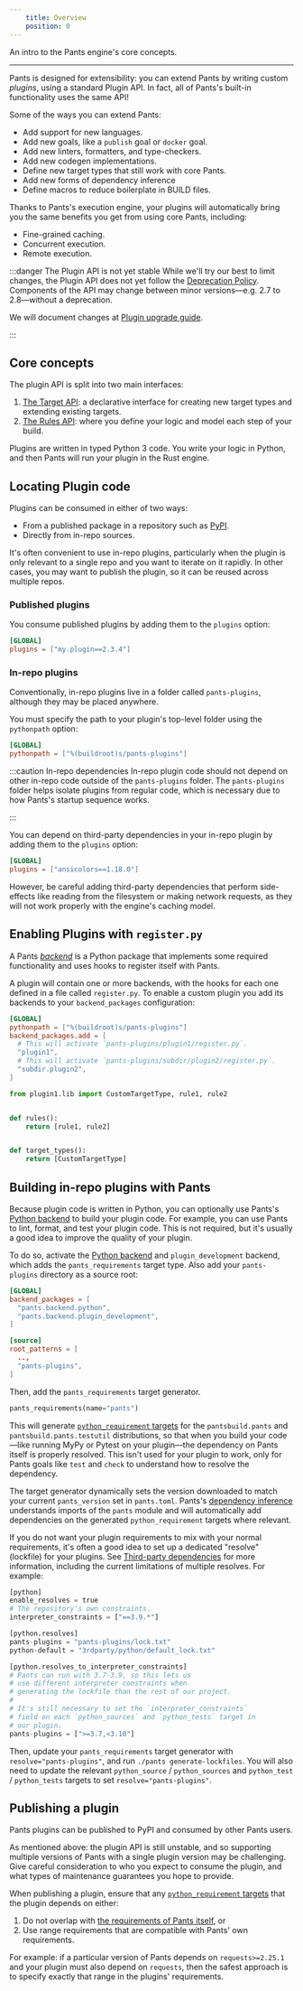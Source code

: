 ```yaml
---
    title: Overview
    position: 0
---
```


An intro to the Pants engine's core concepts.

---

Pants is designed for extensibility: you can extend Pants by writing custom _plugins_, using a standard Plugin API. In fact, all of Pants's built-in functionality uses the same API!

Some of the ways you can extend Pants:

* Add support for new languages.
* Add new goals, like a `publish` goal or `docker` goal.
* Add new linters, formatters, and type-checkers.
* Add new codegen implementations.
* Define new target types that still work with core Pants.
* Add new forms of dependency inference
* Define macros to reduce boilerplate in BUILD files.

Thanks to Pants's execution engine, your plugins will automatically bring you the same benefits you get from using core Pants, including:

- Fine-grained caching.
- Concurrent execution.
- Remote execution.

:::danger The Plugin API is not yet stable
While we'll try our best to limit changes, the Plugin API does not yet follow the [Deprecation Policy](../releases/deprecation-policy.mdx). Components of the API may change between minor versions—e.g. 2.7 to 2.8—without a deprecation.

We will document changes at [Plugin upgrade guide](./common-plugin-tasks/plugin-upgrade-guide.mdx).

:::


## Core concepts
The plugin API is split into two main interfaces:

1. [The Target API](./the-target-api/concepts.mdx): a declarative interface for creating new target types and extending existing targets.
2. [The Rules API](./the-rules-api/concepts.mdx): where you define your logic and model each step of your build.

Plugins are written in typed Python 3 code. You write your logic in Python, and then Pants will run your plugin in the Rust engine.
## Locating Plugin code
Plugins can be consumed in either of two ways:

- From a published package in a repository such as [PyPI](https://pypi.org/).
- Directly from in-repo sources. 

It's often convenient to use in-repo plugins, particularly when the plugin is only relevant to a single repo and you want to iterate on it rapidly. In other cases, you may want to publish the plugin, so it can be reused across multiple repos.

### Published plugins

You consume published plugins by adding them to the `plugins` option:
```toml title="pants.toml"
[GLOBAL]
plugins = ["my.plugin==2.3.4"]
```

### In-repo plugins

Conventionally, in-repo plugins live in a folder called `pants-plugins`, although they may be placed anywhere.

You must specify the path to your plugin's top-level folder using the `pythonpath` option:
```toml title="pants.toml"
[GLOBAL]
pythonpath = ["%(buildroot)s/pants-plugins"]
```



:::caution In-repo dependencies
In-repo plugin code should not depend on other in-repo code outside of the `pants-plugins` folder.  The `pants-plugins` folder helps isolate plugins from regular code, which is necessary due to how Pants's startup sequence works.

:::

You can depend on third-party dependencies in your in-repo plugin by adding them to the `plugins` option:
```toml title="pants.toml"
[GLOBAL]
plugins = ["ansicolors==1.18.0"]
```

However, be careful adding third-party dependencies that perform side-effects like reading from the filesystem or making network requests, as they will not work properly with the engine's caching model.
## Enabling Plugins with `register.py`
A Pants [_backend_](../using-pants/key-concepts/backends.mdx) is a Python package that implements some required functionality and uses hooks to register itself with Pants.  

A plugin will contain one or more backends, with the hooks for each one defined in a file called `register.py`.  To enable a custom plugin you add its backends to your `backend_packages` configuration:
```toml tab={"label":"pants.toml"}
[GLOBAL]
pythonpath = ["%(buildroot)s/pants-plugins"]
backend_packages.add = [
  # This will activate `pants-plugins/plugin1/register.py`.
  "plugin1",
  # This will activate `pants-plugins/subdir/plugin2/register.py`.
  "subdir.plugin2",
]
```

```python tab={"label":"pants-plugins/plugin1/register.py"}
from plugin1.lib import CustomTargetType, rule1, rule2


def rules():
    return [rule1, rule2]


def target_types():
    return [CustomTargetType]
```


## Building in-repo plugins with Pants
Because plugin code is written in Python, you can optionally use Pants's [Python backend](../python/overview/enabling-python-support.mdx) to build your plugin code. For example, you can use Pants to lint, format, and test your plugin code. This is not required, but it's usually a good idea to improve the quality of your plugin.

To do so, activate the [Python backend](../python/overview/index.mdx) and `plugin_development` backend, which adds the `pants_requirements` target type. Also add your `pants-plugins` directory as a source root:
```toml title="pants.toml"
[GLOBAL]
backend_packages = [
  "pants.backend.python",
  "pants.backend.plugin_development",
]

[source]
root_patterns = [
  ..,
  "pants-plugins",
]
```

Then, add the `pants_requirements` target generator.
```python title="pants-plugins/BUILD"
pants_requirements(name="pants")
```

This will generate [`python_requirement` targets](../python/overview/third-party-dependencies.mdx) for the `pantsbuild.pants` and `pantsbuild.pants.testutil` distributions, so that when you build your code—like running MyPy or Pytest on your plugin—the dependency on Pants itself is properly resolved. This isn't used for your plugin to work, only for Pants goals like `test` and `check` to understand how to resolve the dependency.

The target generator dynamically sets the version downloaded to match your current `pants_version` set in `pants.toml`. Pants's [dependency inference](../using-pants/key-concepts/targets-and-build-files.mdx) understands imports of the `pants` module and will automatically add dependencies on the generated `python_requirement` targets where relevant.

If you do not want your plugin requirements to mix with your normal requirements, it's often a good idea to set up a dedicated "resolve" (lockfile) for your plugins. See [Third-party dependencies](../python/overview/third-party-dependencies.mdx) for more information, including the current limitations of multiple resolves. For example:
```python title="pants.toml"
[python]
enable_resolves = true
# The repository's own constraints.
interpreter_constraints = ["==3.9.*"]

[python.resolves]
pants-plugins = "pants-plugins/lock.txt"
python-default = "3rdparty/python/default_lock.txt"

[python.resolves_to_interpreter_constraints]
# Pants can run with 3.7-3.9, so this lets us 
# use different interpreter constraints when 
# generating the lockfile than the rest of our project. 
#
# It's still necessary to set the `interpreter_constraints` 
# field on each `python_sources` and `python_tests` target in 
# our plugin.
pants-plugins = [">=3.7,<3.10"]
```

Then, update your `pants_requirements` target generator with `resolve="pants-plugins"`, and run `./pants generate-lockfiles`. You will also need to update the relevant `python_source` / `python_sources` and `python_test` / `python_tests` targets to set `resolve="pants-plugins"`.
## Publishing a plugin
Pants plugins can be published to PyPI and consumed by other Pants users.

As mentioned above: the plugin API is still unstable, and so supporting multiple versions of Pants with a single plugin version may be challenging. Give careful consideration to who you expect to consume the plugin, and what types of maintenance guarantees you hope to provide.

When publishing a plugin, ensure that any [`python_requirement` targets](../python/overview/third-party-dependencies.mdx) that the plugin depends on either:
1. Do not overlap with [the requirements of Pants itself](https://github.com/pantsbuild/pants/blob/aa0932a54e8c1b6ed6f3be8e084a11b2f6c808e5/3rdparty/python/requirements.txt), or
2. Use range requirements that are compatible with Pants' own requirements.

For example: if a particular version of Pants depends on `requests>=2.25.1` and your plugin must also depend on `requests`, then the safest approach is to specify exactly that range in the plugins' requirements.